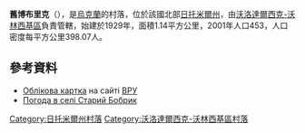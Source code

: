 {{coord|50|40|48|N|28|36|15|E|scale:30000|display=title}}

'''舊博布里克'''（{{lang-uk|Старий Бобрик}}），是[[烏克蘭|烏克蘭]]的村落，位於該國北部[[日托米爾州|日托米爾州]]，由[[沃洛達爾西克-沃林西基區|沃洛達爾西克-沃林西基區]]負責管轄，始建於1929年，面積1.14平方公里，2001年人口453，人口密度每平方公里398.07人。

==參考資料==
* [http://w1.c1.rada.gov.ua/pls/z7503/A005?rdat1=09.05.2015&rf7571=9023 Облікова картка] на сайті [[ВРУ|ВРУ]]
* [https://ua.sinoptik.ua/погода-старий-бобрик Погода в селі Старий Бобрик] {{Wayback|url=https://ua.sinoptik.ua/%D0%BF%D0%BE%D0%B3%D0%BE%D0%B4%D0%B0-%D1%81%D1%82%D0%B0%D1%80%D0%B8%D0%B9-%D0%B1%D0%BE%D0%B1%D1%80%D0%B8%D0%BA |date=20160307083356 }}

{{DEFAULTSORT:Старий Бобрик}}
[[Category:日托米爾州村落|Category:日托米爾州村落]]
[[Category:沃洛達爾西克-沃林西基區村落|Category:沃洛達爾西克-沃林西基區村落]]


{{Zhytomyr-geo-stub}}